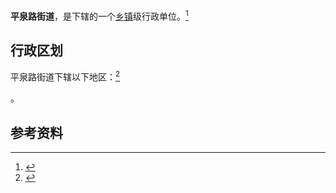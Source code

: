 {{中国乡级行政区|14/02/03/023/000}}

'''平泉路街道'''，是{{PRC admin/fullname|14/02/03/023/000|3}}下辖的一个[[乡镇|乡镇]]级行政单位。<ref>{{PRC admin/ref sgc|{{PRC admin/parent|14/02/03/023/000}}}}</ref>

== 行政区划 ==

平泉路街道下辖以下地区：<ref>{{PRC admin/ref sgc|14/02/03/023/000}}</ref>

{{PRC admin/children|14/02/03/023/000}}。

== 参考资料 ==

{{reflist}}

{{行政区划小作品}}
{{PRC admin/navcat|14/02/03/023/000}}